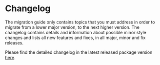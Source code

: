 # Changelog

The migration guide only contains topics that you must address in order to migrate from a lower major version, to the next higher version. The changelog contains details and information about possible minor style changes and lists all new features and fixes, in all major, minor and fix releases.

Please find the detailed changelog in the latest released package version [here](https://pub.dev/packages/flex_color_scheme/changelog).
